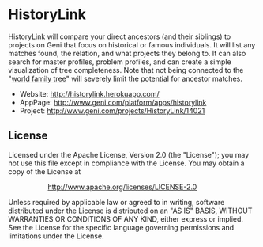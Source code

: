= HistoryLink =
HistoryLink will compare your direct ancestors (and their siblings) to projects on Geni that focus on historical or famous individuals. It will list any matches found, the relation, and what projects they belong to. It can also search for master profiles, problem profiles, and can create a simple visualization of tree completeness.  Note that not being connected to the "[http://www.geni.com/worldfamilytree world family tree]" will severely limit the potential for ancestor matches.

* Website: http://historylink.herokuapp.com/
* AppPage: http://www.geni.com/platform/apps/historylink
* Project: http://www.geni.com/projects/HistoryLink/14021

== License ==
Licensed under the Apache License, Version 2.0 (the "License"); you may not use this file except in compliance with the License. You may obtain a copy of the License at

::http://www.apache.org/licenses/LICENSE-2.0

Unless required by applicable law or agreed to in writing, software distributed under the License is distributed on an "AS IS" BASIS, WITHOUT WARRANTIES OR CONDITIONS OF ANY KIND, either express or implied. See the License for the specific language governing permissions and limitations under the License.


